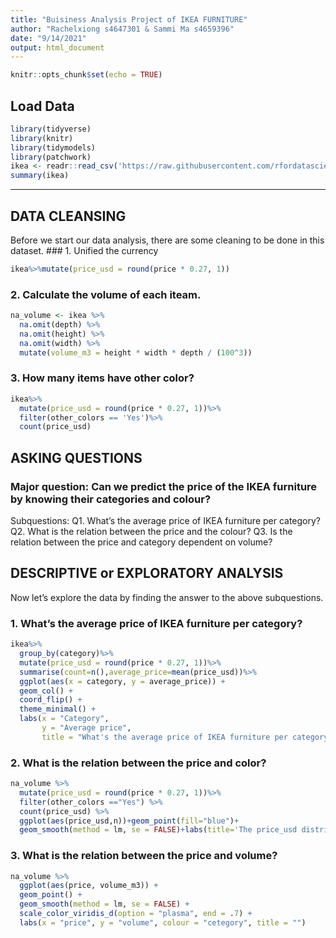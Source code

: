 ```yaml
---
title: "Buisiness Analysis Project of IKEA FURNITURE"
author: "Rachelxiong s4647301 & Sammi Ma s4659396"
date: "9/14/2021"
output: html_document
---
```



```r
knitr::opts_chunk$set(echo = TRUE)
```

## Load Data
```r
library(tidyverse)
library(knitr)
library(tidymodels)
library(patchwork)
ikea <- readr::read_csv('https://raw.githubusercontent.com/rfordatascience/tidytuesday/master/data/2020/2020-11-03/ikea.csv')
summary(ikea)
```

---
## DATA CLEANSING
Before we start our data analysis, there are some cleaning to be done in this dataset.
### 1. Unified the currency
```r
ikea%>%mutate(price_usd = round(price * 0.27, 1))
```
### 2. Calculate the volume of each iteam.
```r
na_volume <- ikea %>%
  na.omit(depth) %>%
  na.omit(height) %>%
  na.omit(width) %>%
  mutate(volume_m3 = height * width * depth / (100^3))
```

### 3. How many items have other color?
```r
ikea%>%
  mutate(price_usd = round(price * 0.27, 1))%>%
  filter(other_colors == 'Yes')%>%
  count(price_usd)
```

## ASKING QUESTIONS
### Major question: Can we predict the price of the IKEA furniture by knowing their categories and colour?
Subquestions:
Q1. What's the average price of IKEA furniture per category?
Q2. What is the relation between the price and the colour?
Q3. Is the relation between the price and category  dependent on volume?

## DESCRIPTIVE or EXPLORATORY ANALYSIS
Now let's explore the data by finding the answer to the above subquestions.

### 1. What's the average price of IKEA furniture per category?
```r
ikea%>%
  group_by(category)%>%
  mutate(price_usd = round(price * 0.27, 1))%>%
  summarise(count=n(),average_price=mean(price_usd))%>%
  ggplot(aes(x = category, y = average_price)) +
  geom_col() + 
  coord_flip() +
  theme_minimal() +
  labs(x = "Category",
       y = "Average price",
       title = "What's the average price of IKEA furniture per category")

```

### 2. What is the relation between the price and color?
```r
na_volume %>%
  mutate(price_usd = round(price * 0.27, 1))%>%
  filter(other_colors =="Yes") %>%
  count(price_usd) %>%
  ggplot(aes(price_usd,n))+geom_point(fill="blue")+
  geom_smooth(method = lm, se = FALSE)+labs(title='The price_usd distribution of items which have other colors')
```

### 3. What is the relation between the price and volume?
```r
na_volume %>%
  ggplot(aes(price, volume_m3)) +
  geom_point() +
  geom_smooth(method = lm, se = FALSE) +
  scale_color_viridis_d(option = "plasma", end = .7) +
  labs(x = "price", y = "volume", colour = "cetegory", title = "")


```





